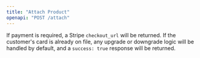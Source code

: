 ```yaml
---
title: "Attach Product"
openapi: "POST /attach"
---
```


If payment is required, a Stripe `checkout_url` will be returned. If the customer's card is already on file, any upgrade or downgrade logic will be handled by default, and a `success: true` response will be returned.
